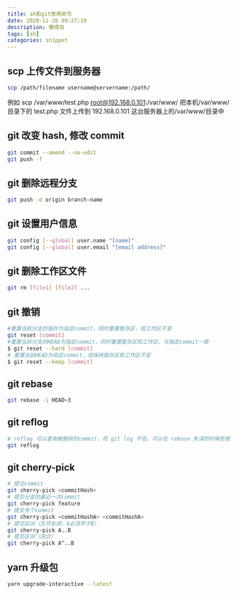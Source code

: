 ```yaml
---
title: sh和git常用命令
date: 2020-11-20 09:27:19
description: 懒得背
tags: [sh]
categories: snippet
---
```


## scp 上传文件到服务器

```sh
scp /path/filename username@servername:/path/
```

例如 scp /var/www/test.php root@192.168.0.101:/var/www/ 把本机/var/www/目录下的 test.php 文件上传到 192.168.0.101 这台服务器上的/var/www/目录中

## git 改变 hash, 修改 commit

```sh
git commit --amend --no-edit
git push -f
```

## git 删除远程分支

```sh
git push -d origin branch-name
```

## git 设置用户信息

```sh
git config [--global] user.name "[name]"
git config [--global] user.email "[email address]"
```

## git 删除工作区文件

```sh
git rm [file1] [file2] ...
```

## git 撤销

```sh
#重置当前分支的指针为指定commit，同时重置暂存区，但工作区不变
git reset [commit]
#重置当前分支的HEAD为指定commit，同时重置暂存区和工作区，与指定commit一致
$ git reset --hard [commit]
# 重置当前HEAD为指定commit，但保持暂存区和工作区不变
$ git reset --keep [commit]
```

## git rebase

```sh
git rebase -i HEAD~3
```

## git reflog

```sh
# reflog 可以查询被删除的commit，而 git log 不会。可以在 rebase 失误的时候抢救一下。
git reflog
```

## git cherry-pick

```sh
# 提交commit
git cherry-pick <commitHash>
# 提交分支的最近一次commit
git cherry-pick feature
# 提交多个commit
git cherry-pick <commitHashA> <commitHashA>
# 提交区间（左开右闭，A必须早于B）
git cherry-pick A..B
# 提交区间（闭合）
git cherry-pick A^..B
```

## yarn 升级包

```sh
yarn upgrade-interactive --latest
```
